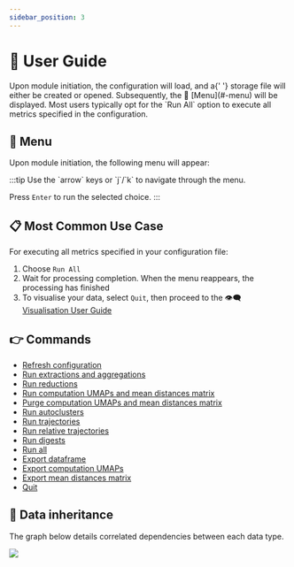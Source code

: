 ```yaml
---
sidebar_position: 3
---
```



# 📖 User Guide

<Fragment>
  Upon module initiation, the <ExcelIcon /> configuration will load, and a{' '}
  <StorageIcon /> storage file will either be created or opened. Subsequently,
  the 📑 [Menu](#-menu) will be displayed.
</Fragment>

<Fragment>
  Most users typically opt for the `Run All` option to execute all metrics
  specified in the <ExcelIcon /> configuration.
</Fragment>

## 📑 Menu

Upon module initiation, the following menu will appear:

<Fragment>
  :::tip
  Use the `arrow` keys or `j`/`k` to navigate through the menu.

Press `Enter` to run the selected choice.
:::

</Fragment>

<Fragment>
  <ProcessingMenuBlock13_1_8 version={VERSION} />
</Fragment>

## 📋 Most Common Use Case

<Fragment>
  For executing all metrics specified in your <ExcelIcon /> configuration file:
</Fragment>

1. Choose `Run All`
2. Wait for processing completion. When the menu reappears, the
   processing has finished
3. To visualise your data, select `Quit`, then proceed to the 👁️‍🗨️ [Visualisation User Guide](../../visualisation/)

## 👉 Commands

- [Refresh configuration](./refresh-configuration)
- [Run extractions and aggregations](./run-extractions-and-aggregations)
- [Run reductions](./run-reductions)
- [Run computation UMAPs and mean distances matrix](./run-computations)
- [Purge computation UMAPs and mean distances matrix](./purge-computations)
- [Run autoclusters](./run-autoclusters)
- [Run trajectories](./run-trajectories)
- [Run relative trajectories](./run-relative-trajectories)
- [Run digests](./run-digests)
- [Run all](./run-all)
- [Export dataframe](./export-dataframe)
- [Export computation UMAPs](./export-computations)
- [Export mean distances matrix](./export-mdm)
- [Quit](./quit)

## 🧬 Data inheritance

The graph below details correlated dependencies between each data type.

![](/img/data-inheritance.svg)
